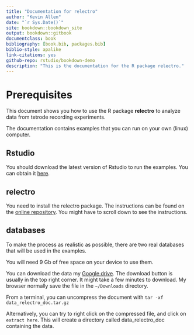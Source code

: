 ```yaml
--- 
title: "Documentation for relectro"
author: "Kevin Allen"
date: "`r Sys.Date()`"
site: bookdown::bookdown_site
output: bookdown::gitbook
documentclass: book
bibliography: [book.bib, packages.bib]
biblio-style: apalike
link-citations: yes
github-repo: rstudio/bookdown-demo
description: "This is the documentation for the R package relectro."
---
```


# Prerequisites

This document shows you how to use the R package **relectro** to analyze data from tetrode recording experiments.

The documentation contains examples that you can run on your own (linux) computer.

## Rstudio
You should download the latest version of Rstudio to run the examples. You can obtain it [here](https://www.rstudio.com/products/rstudio/download3/).


## relectro
You need to install the relectro package. The instructions can be found on the [online repository](https://github.com/kevin-allen/relectro). You might have to scroll down to see the instructions.

## databases
To make the process as realistic as possible, there are two real databases that will be used in the examples. 

You will need 9 Gb of free space on your device to use them.

You can download the data my [Google drive](https://drive.google.com/open?id=0B54KF3oUGY18ODQ1bVc1MkpicG8).
The download button is usually in the top right corner.
It might take a few minutes to download.
My browser normally save the file in the `~/Downloads` directory.

From a terminal, you can uncompress the document with 
`tar -xf data_relectro_doc.tar.gz`

Alternatively, you can try to right click on the compressed file, and click on `extract here`.
This will create a directory called data_relectro_doc containing the data.
